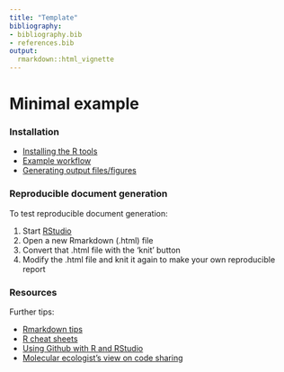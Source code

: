 ```yaml
---
title: "Template"
bibliography: 
- bibliography.bib
- references.bib
output: 
  rmarkdown::html_vignette
---
```

<!--
  %\VignetteEngine{knitr::rmarkdown}
  %\VignetteIndexEntry{microbiome tutorial - template}
  %\usepackage[utf8]{inputenc}
  %\VignetteEncoding{UTF-8}  
-->


Minimal example
===========


### Installation

 * [Installing the R tools](Installation.html)
 * [Example workflow](Atlas.html)
 * [Generating output files/figures](Output.html)


### Reproducible document generation

To test reproducible document generation:

 1. Start [RStudio](http://www.rstudio.com/)
 1. Open a new Rmarkdown (.html) file 
 1. Convert that .html file with the 'knit' button
 1. Modify the .html file and knit it again to make your own reproducible report


### Resources

Further tips:

 * [Rmarkdown tips](http://rmarkdown.rstudio.com/)
 * [R cheat sheets](http://devcheatsheet.com/tag/r/)
 * [Using Github with R and RStudio](http://www.molecularecologist.com/2013/11/using-github-with-r-and-rstudio/)
 * [Molecular ecologist's view on code sharing](http://www.molecularecologist.com/2013/08/want-to-share-your-code/)


